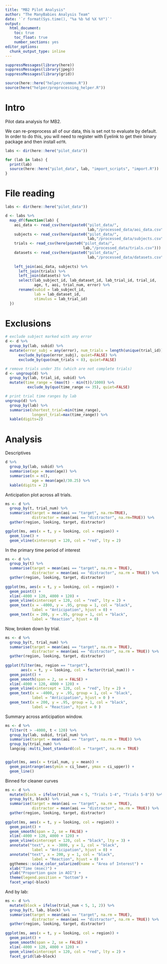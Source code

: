 ```yaml
---
title: "MB2 Pilot Analysis"
author: "The ManyBabies Analysis Team"
date: '`r format(Sys.time(), "%a %b %d %X %Y")`'
output: 
  html_document:
    toc: true
    toc_float: true
    number_sections: yes
editor_options: 
  chunk_output_type: inline
---
```


```r
suppressMessages(library(here))
suppressMessages(library(jpeg))
suppressMessages(library(grid))

source(here::here("helper/common.R"))
source(here("helper/preprocessing_helper.R"))
```


# Intro

Pilot data analysis for MB2.

We can re-preprocess all of our data, this is set not to evaluate by default. In order to do this, you will need to register with Eyelink to get their binary package and then install `edfR`.

```r
labs <- dir(here::here("pilot_data"))

for (lab in labs) {
  print(lab)
  source(here::here("pilot_data", lab, "import_scripts", "import.R"))
}

```


# File reading

```r
labs <- dir(here::here("pilot_data"))

d <- labs %>%
  map_df(function(lab) {
    aoi_data <- read_csv(here(paste0("pilot_data/",
                                     lab,"/processed_data/aoi_data.csv"))) 
    subjects <- read_csv(here(paste0("pilot_data/",
                                     lab,"/processed_data/subjects.csv"))) 
    trials <- read_csv(here(paste0("pilot_data/",
                                   lab,"/processed_data/trials.csv"))) 
    datasets <- read_csv(here(paste0("pilot_data/",
                                     lab,"/processed_data/datasets.csv")))
    
    left_join(aoi_data, subjects) %>%
      left_join(trials) %>%
      left_join(datasets) %>%
      select(lab_subject_id, lab_dataset_id, lab_trial_id, trial_id, 
             age, t, aoi, trial_num, error) %>%
      rename(subid = lab_subject_id, 
             lab = lab_dataset_id, 
             stimulus = lab_trial_id)
  })
```

# Exclusions

```r
# exclude subject marked with any error 
d <- d %>% 
  group_by(lab, subid) %>%
  mutate(error_subj = any(error), num_trials = length(unique(trial_id))) %>%
      exclude_by(quo(error_subj), quiet=FALSE) %>%
      exclude_by(quo(num_trials < 8), quiet=FALSE)

# remove trials under 35s (which are not complete trials)
d <- ungroup(d) %>% 
  group_by(lab, trial_id, subid) %>%
  mutate(time_range = (max(t) - min(t))/1000) %>%
          exclude_by(quo(time_range <= 35), quiet=FALSE)

# print trial time ranges by lab
ungroup(d) %>%
  group_by(lab) %>% 
  summarise(shortest_trial=min(time_range),
            longest_trial=max(time_range)) %>%
  kable(digits=2)

```

# Analysis

Descriptives

```r
d %>%
  group_by(lab, subid) %>%
  summarise(age = mean(age)) %>%
  summarise(n = n(), 
            age = mean(age)/30.25) %>%
  kable(digits = 2)
```

Anticipation plot across all trials. 

```r
ms <- d %>%
  group_by(t, trial_num) %>%
  summarise(target = mean(aoi == "target", na.rm=TRUE),
            distractor = mean(aoi == "distractor", na.rm=TRUE)) %>%
  gather(region, looking, target, distractor) 

ggplot(ms, aes(x = t, y = looking, col = region)) + 
  geom_line() + 
  geom_vline(xintercept = 120, col = "red", lty = 2)

```    

In the primary time period of interest

```r
ms <- d %>%
  group_by(t) %>%
  summarise(target = mean(aoi == "target", na.rm = TRUE),
            distractor = mean(aoi == "distractor", na.rm = TRUE)) %>%
  gather(region, looking, target, distractor) 
  
ggplot(ms, aes(x = t, y = looking, col = region)) +
  geom_point() + 
  xlim(-4000 + 120, 4000 + 120) + 
  geom_vline(xintercept = 120, col = "red", lty = 2) + 
  geom_text(x = -4000, y = .95, group = 1, col = "black", 
            label = "Anticipation", hjust = 0) + 
  geom_text(x = 200, y = .95, group = 1, col = "black", 
            label = "Reaction", hjust = 0)
```

Now, broken down by trial.

```r
ms <- d %>%
  group_by(t, trial_num) %>%
  summarise(target = mean(aoi == "target", na.rm = TRUE),
            distractor = mean(aoi == "distractor", na.rm = TRUE)) %>%
  gather(region, looking, target, distractor) 
  
ggplot(filter(ms, region == "target"), 
       aes(x = t, y = looking, col = factor(trial_num))) +
  geom_point() + 
  geom_smooth(span = 2, se = FALSE) + 
  xlim(-4000 + 120, 4000 + 120) + 
  geom_vline(xintercept = 120, col = "red", lty = 2) + 
  geom_text(x = -4000, y = .95, group = 1, col = "black", 
            label = "Anticipation", hjust = 0 ) + 
  geom_text(x = 200, y = .95, group = 1, col = "black", 
            label = "Reaction", hjust = 0 )
```

Summary across anticipation window.

```r
ms <- d %>%
  filter(t > -4000, t < 120) %>%
  group_by(lab, subid, trial_num) %>%
  summarise(target = mean(aoi == "target", na.rm = TRUE)) %>%
  group_by(trial_num) %>%
  langcog::multi_boot_standard(col = "target", na.rm = TRUE)


ggplot(ms, aes(x = trial_num, y = mean)) +
  geom_pointrange(aes(ymin = ci_lower, ymax = ci_upper)) + 
  geom_line()
```
  
   
Binned for cleaner curves

```r
ms <- d %>%
  mutate(block = ifelse(trial_num < 5, "Trials 1-4", "Trials 5-8")) %>%
  group_by(t, block) %>%
  summarise(target = mean(aoi == "target", na.rm = TRUE),
            distractor = mean(aoi == "distractor", na.rm = TRUE)) %>%
  gather(region, looking, target, distractor) 
  
ggplot(ms, aes(x = t, y = looking, col = region)) +
  geom_point() + 
  geom_smooth(span = 2, se = FALSE) + 
  xlim(-4000 + 120, 4000 + 120) +
  geom_vline(xintercept = 120, col = "black", lty = 3) + 
  annotate("text", x = -3800, y = 1, col = "black",
            label = "Anticipation", hjust = 0) +
  annotate("text", x = 200, y = 1, col = "black", 
            label = "Reaction", hjust = 0) + 
  ggthemes::scale_color_solarized(name = "Area of Interest") + 
  xlab("Time (msec)") + 
  ylab("Proportion gaze in AOI") + 
  theme(legend.position = "bottom") + 
  facet_wrap(~block)
```

And by lab:

```r
ms <- d %>%
  mutate(block = ifelse(trial_num < 5, 1, 2)) %>%
  group_by(t, lab, block) %>%
  summarise(target = mean(aoi == "target", na.rm = TRUE),
            distractor = mean(aoi == "distractor", na.rm = TRUE)) %>%
  gather(region, looking, target, distractor) 
  
ggplot(ms, aes(x = t, y = looking, col = region)) +
  geom_point() + 
  geom_smooth(span = 2, se = FALSE) + 
  xlim(-4000 + 120, 4000 + 120) + 
  geom_vline(xintercept = 120, col = "red", lty = 2) +
  facet_grid(lab~block)
```

<!-- # XY visualizations -->

<!-- First get data.  -->

<!-- ```{r} -->
<!-- xyd <- labs %>% -->
<!--   map_df(function(lab) { -->
<!--     xy_data <- read_csv(here(paste0("pilot_data/", -->
<!--                                      lab,"/processed_data/xy_data.csv")))  -->
<!--     subjects <- read_csv(here(paste0("pilot_data/", -->
<!--                                      lab,"/processed_data/subjects.csv")))  -->
<!--     trials <- read_csv(here(paste0("pilot_data/", -->
<!--                                    lab,"/processed_data/trials.csv")))  -->
<!--     datasets <- read_csv(here(paste0("pilot_data/", -->
<!--                                      lab,"/processed_data/datasets.csv"))) -->

<!--     left_join(xy_data, subjects) %>% -->
<!--       left_join(trials) %>% -->
<!--       left_join(datasets) %>% -->
<!--       select(lab_subject_id, lab_dataset_id, lab_trial_id, trial_id,  -->
<!--              age, t, x, y, trial_num, error) %>% -->
<!--       rename(subid = lab_subject_id,  -->
<!--              lab = lab_dataset_id,  -->
<!--              stimulus = lab_trial_id) -->
<!--   }) -->
<!-- ``` -->

<!-- Deal with timing in xy_data. TODO: do this re-zeroing by trial in the importing. -->

<!-- ```{r} -->
<!-- pod <- 30600 -->
<!-- xyd <- xyd %>% -->
<!--   group_by(subid, lab, trial_id) %>% -->
<!--   mutate(t = t - t[1], -->
<!--          t = t - pod) -->
<!-- ``` -->

<!-- TODO: add exclusions. -->

<!-- Used the `av` package to split video to 40fps images (just for resampling convenience.  -->


<!-- ```{r} -->
<!-- #FAM_LL_1200x900 -->
<!-- # https://stackoverflow.com/questions/42333085/how-to-fit-the-plot-over-a-background-image-in-r-and-ggplot2 -->
<!-- # start time: 27 seconds -->

<!-- screen_size <- c(1920,1080) -->
<!-- clip_size <- c(1200,900) -->

<!-- frame2time <- function (f) {  -->
<!--   ((f / 40)*1000) - pod -->
<!-- } -->

<!-- frames <- 1200:1205 -->
<!-- p <- list() -->

<!-- for (i in 1:length(frames)) { -->

<!--   frame <- frames[i] -->
<!--   time <- frame2time(frame) -->

<!--   img <- readJPEG(paste0("media/FAM_LL_1200x900/image_",  -->
<!--                          sprintf("%06.0f", frame),".jpg")) -->

<!--   g <- rasterGrob(img,  -->
<!--                   width = unit(1,"npc"),  -->
<!--                   height = unit(1, "npc"),  -->
<!--                   interpolate = FALSE) -->

<!--   plot_data <- xyd %>% -->
<!--     filter(str_detect(stimulus, "FAM_LL_1200x900*"),  -->
<!--            t > time, t < time + 25) -->

<!--   p[i] <- ggplot(data = plot_data) + -->
<!--     annotation_custom(g,  -->
<!--                       xmin = (screen_size[1] - clip_size[1])/2,  -->
<!--                       xmax = clip_size[1] + (screen_size[1] - clip_size[1])/2,  -->
<!--                       ymin = (screen_size[2] - clip_size[2])/2,  -->
<!--                       ymax = clip_size[2] + (screen_size[2] - clip_size[2])/2) +  -->
<!--     geom_point(aes(x = x,  -->
<!--                    y = screen_size[2] - y,  -->
<!--                    col = lab),  -->
<!--                alpha = 1) + -->
<!--     xlim(0,screen_size[1]) +  -->
<!--     ylim(0,screen_size[2]) -->
<!-- } -->
<!-- ``` -->

<!-- ```{r} -->
<!-- foo <- d %>% -->
<!--   filter(str_detect(stimulus, "FAM_LL_1200x900*"),  -->
<!--          t > -4*40, t < 0) -->

<!-- foo %>% -->
<!--   group_by(lab) %>% -->
<!--   summarise(mean = mean(aoi == "target")) -->
<!-- ``` -->


<!-- ```{r} -->
<!-- d %>% -->
<!--   filter(str_detect(stimulus, "FAM_LL_1200x900*"),  -->
<!--          t > -4*40, t < 0) %>% -->
<!--   group_by(lab) %>% -->
<!--   summarise(target = mean(aoi == "target"),  -->
<!--             distractor = mean(aoi == "distractor"),  -->
<!--             other = mean(aoi == "other"),  -->
<!--             na = mean(is.na(aoi))) -->
<!-- ``` -->

